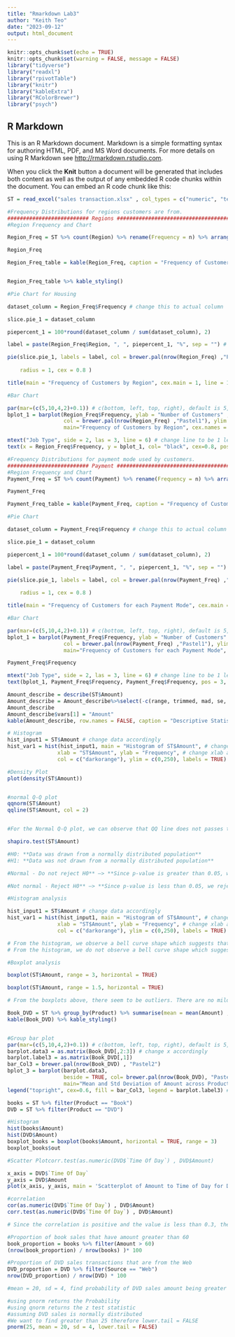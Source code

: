 ---
title: "Rmarkdown Lab3"
author: "Keith Teo"
date: "2023-09-12"
output: html_document
---

```{r setup, include=FALSE}
knitr::opts_chunk$set(echo = TRUE)
knitr::opts_chunk$set(warning = FALSE, message = FALSE)
library("tidyverse")
library("readxl")
library("rpivotTable")
library("knitr")
library("kableExtra")
library("RColorBrewer")
library("psych")

```

## R Markdown

This is an R Markdown document. Markdown is a simple formatting syntax for authoring HTML, PDF, and MS Word documents. For more details on using R Markdown see <http://rmarkdown.rstudio.com>.

When you click the **Knit** button a document will be generated that includes both content as well as the output of any embedded R code chunks within the document. You can embed an R code chunk like this:

```{r importing_data}

ST = read_excel("sales transaction.xlsx" , col_types = c("numeric", "text", "text", "numeric", "text", "numeric", "text", "date"), skip = 2)

```

```{r 1ai), echo=FALSE}

#Frequency Distributions for regions customers are from.
########################## Regions ######################################
#Region Frequency and Chart

Region_Freq = ST %>% count(Region) %>% rename(Frequency = n) %>% arrange(Frequency)

Region_Freq

Region_Freq_table = kable(Region_Freq, caption = "Frequency of Customers by Region")


Region_Freq_table %>% kable_styling()

#Pie Chart for Housing

dataset_column = Region_Freq$Frequency # change this to actual column

slice.pie_1 = dataset_column

piepercent_1 = 100*round(dataset_column / sum(dataset_column), 2)

label = paste(Region_Freq$Region, ", ", piepercent_1, "%", sep = "") # change labels accordingly

pie(slice.pie_1, labels = label, col = brewer.pal(nrow(Region_Freq) ,"Pastel2"), 
  
    radius = 1, cex = 0.8 )

title(main = "Frequency of Customers by Region", cex.main = 1, line = 1.5)

#Bar Chart

par(mar=(c(5,10,4,2)+0.1)) # c(bottom, left, top, right), default is 5,4,4,2, change accordingly
bplot_1 = barplot(Region_Freq$Frequency, ylab = "Number of Customers" , xlab = "Regions", names.arg = Region_Freq$Region,
                  col = brewer.pal(nrow(Region_Freq) ,"Pastel1"), ylim = c(0,200),
                  main="Frequency of Customers by Region", cex.names = 0.6)

mtext("Job Type", side = 2, las = 3, line = 6) # change line to be 1 less than left border
text(x = Region_Freq$Frequency, y = bplot_1, col= "black", cex=0.8, pos=4) # labels the barplot with numbers, pos 4 means right of bar


```

```{r 1aii), echo=FALSE}
#Frequency Distributions for payment mode used by customers.
########################## Payment ######################################
#Region Frequency and Chart
Payment_Freq = ST %>% count(Payment) %>% rename(Frequency = n) %>% arrange(Frequency)

Payment_Freq

Payment_Freq_table = kable(Payment_Freq, caption = "Frequency of Customers for each Payment Mode")

#Pie Chart

dataset_column = Payment_Freq$Frequency # change this to actual column

slice.pie_1 = dataset_column

piepercent_1 = 100*round(dataset_column / sum(dataset_column), 2)

label = paste(Payment_Freq$Payment, ", ", piepercent_1, "%", sep = "") # change labels accordingly

pie(slice.pie_1, labels = label, col = brewer.pal(nrow(Payment_Freq) ,"Pastel2"), 
  
    radius = 1, cex = 0.8 )

title(main = "Frequency of Customers for each Payment Mode", cex.main = 1, line = 1.5)

#Bar Chart

par(mar=(c(5,10,4,2)+0.1)) # c(bottom, left, top, right), default is 5,4,4,2, change accordingly
bplot_1 = barplot(Payment_Freq$Frequency, ylab = "Number of Customers" , xlab = "Payment Mode", names.arg = Payment_Freq$Payment, 
                  col = brewer.pal(nrow(Payment_Freq) ,"Pastel1"), ylim = c(0,350),
                  main="Frequency of Customers for each Payment Mode", cex.names = 0.6)

Payment_Freq$Frequency

mtext("Job Type", side = 2, las = 3, line = 6) # change line to be 1 less than left border
text(bplot_1, Payment_Freq$Frequency, Payment_Freq$Frequency, pos = 3, cex = 0.8)
```
```{r 1bi), echo=FALSE}
Amount_describe = describe(ST$Amount)
Amount_describe = Amount_describe%>%select(-c(range, trimmed, mad, se, max, min))
Amount_describe
Amount_describe$vars[1] = "Amount"
kable(Amount_describe, row.names = FALSE, caption = "Descriptive StatistSsics for `Amount`") %>% kable_styling()
```
```{r 1bii) Histogram Density Plot QQ Plot, echo = FALSE}
# Histogram
hist_input1 = ST$Amount # change data accordingly
hist_var1 = hist(hist_input1, main = "Histogram of ST$Amount", # change label accordingly
                xlab = "ST$Amount", ylab = "Frequency", # change xlab accordingly
                col = c("darkorange"), ylim = c(0,250), labels = TRUE) # change ylim accordingly, add in breaks = X to change breaks if necessary

#Density Plot
plot(density(ST$Amount))


#normal Q-Q plot
qqnorm(ST$Amount)
qqline(ST$Amount, col = 2)


#For the Normal Q-Q plot, we can observe that QQ line does not passes through most of the plot points for QQ plot indicating that the data is not normally distributed. 

```
```{r 1bii) Shapiro Wilk, echo = FALSE} 
shapiro.test(ST$Amount)

#H0: **Data was drawn from a normally distributed population**
#H1: **Data was not drawn from a normally distributed population**

#Normal - Do not reject H0** —> **Since p-value is greater than 0.05, we do not reject the null hypothesis and conclude that the data was drawn from a normally distributed population

#Not normal - Reject H0** —> **Since p-value is less than 0.05, we reject the null hypothesis and conclude that the data was not drawn from a normally distributed population**
```

```{r 1biii) Outliers, echo = FALSE} 
#Histogram analysis

hist_input1 = ST$Amount # change data accordingly
hist_var1 = hist(hist_input1, main = "Histogram of ST$Amount", # change label accordingly
                xlab = "ST$Amount", ylab = "Frequency", # change xlab accordingly
                col = c("darkorange"), ylim = c(0,250), labels = TRUE) # change ylim accordingly, add in breaks = X to change breaks if necessary

# From the histogram, we observe a bell curve shape which suggests that the data is normally distributed.
# From the histogram, we do not observe a bell curve shape which suggests that the data is not normally distributed.

#Boxplot analysis

boxplot(ST$Amount, range = 3, horizontal = TRUE)

boxplot(ST$Amount, range = 1.5, horizontal = TRUE)

# From the boxplots above, there seem to be outliers. There are no mild outlier and all the values are extreme outliers which lie more than 3*IQR left of Q1 or right of Q3.

```

```{r 1biv) Book vs DVD, echo = FALSE} 
Book_DVD = ST %>% group_by(Product) %>% summarise(mean = mean(Amount) , SD = sd(Amount))
kable(Book_DVD) %>% kable_styling()


#Group bar plot
par(mar=(c(5,10,4,2)+0.1)) # c(bottom, left, top, right), default is 5,4,4,2, change accordingly
barplot.data3 = as.matrix(Book_DVD[,2:3]) # change x accordingly
barplot.label3 = as.matrix(Book_DVD[,1])
bar_Col3 = brewer.pal(nrow(Book_DVD) , "Pastel2")
bplot_3 = barplot(barplot.data3, 
                  beside = TRUE, col= brewer.pal(nrow(Book_DVD), "Pastel2"), ylim=c(0,100), # change ylim accordingly, change rainbow accordingly
                  main="Mean and Std Deviation of Amount across Products", ylab = "Amount", xlab = " ",cex.names = 0.8)
legend("topright", cex=0.6, fill = bar_Col3, legend = barplot.label3) # change position accordingly
```
```{r 1bv) Book vs DVD, echo = FALSE} 
books = ST %>% filter(Product == "Book")
DVD = ST %>% filter(Product == "DVD")

#Histogram
hist(books$Amount)
hist(DVD$Amount)
boxplot_books = boxplot(books$Amount, horizontal = TRUE, range = 3)
boxplot_books$out
```
```{r 1c)) Book vs DVD, echo = FALSE}
#Scatter Plotcorr.test(as.numeric(DVD$`Time Of Day`) , DVD$Amount)

x_axis = DVD$`Time Of Day`
y_axis = DVD$Amount
plot(x_axis, y_axis, main = 'Scatterplot of Amount to Time of Day for DVD Sales ', xlab = 'Time of Day', ylab = 'Amount')

#correlation
cor(as.numeric(DVD$`Time Of Day`) , DVD$Amount)
corr.test(as.numeric(DVD$`Time Of Day`) , DVD$Amount)

# Since the correlation is positive and the value is less than 0.3, there is a weak positive linear relationship.

```
```{r 1d) Proportions and Probability, echo = FALSE}
#Proportion of book sales that have amount greater than 60
book_proportion = books %>% filter(Amount > 60)
(nrow(book_proportion) / nrow(books) )* 100

#Proportion of DVD sales transactions that are from the Web
DVD_proportion = DVD %>% filter(Source == "Web")
nrow(DVD_proportion) / nrow(DVD) * 100

#mean = 20, sd = 4, find probability of DVD sales amount being greater than 25

#using pnorm returns the Probability
#using qnorm returns the z test statistic
#assuming DVD sales is normally distributed
#We want to find greater than 25 therefore lower.tail = FALSE
pnorm(25, mean = 20, sd = 4, lower.tail = FALSE)

```